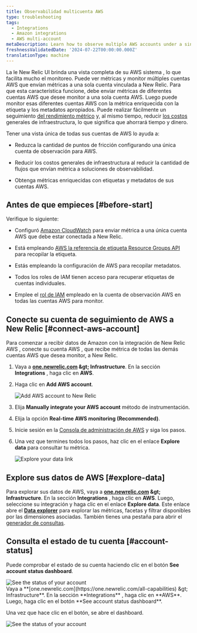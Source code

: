```yaml
---
title: Observabilidad multicuenta AWS
type: troubleshooting
tags:
  - Integrations
  - Amazon integrations
  - AWS multi-account
metaDescription: Learn how to observe multiple AWS accounts under a single account on the New Relic user interface.
freshnessValidatedDate: '2024-07-22T00:00:00.000Z'
translationType: machine
---
```






La le New Relic UI brinda una vista completa de su AWS sistema , lo que facilita mucho el monitoreo. Puede ver métricas y monitor múltiples cuentas AWS que envían métricas a una sola cuenta vinculada a New Relic. Para que esta característica funcione, debe enviar métricas de diferentes cuentas AWS que desee monitor a una sola cuenta AWS. Luego puede monitor esas diferentes cuentas AWS con la métrica enriquecida con la etiqueta y los metadatos apropiados. Puede realizar fácilmente un seguimiento [del rendimiento métrico](/docs/data-apis/understand-data/new-relic-data-types/) y, al mismo tiempo, reducir [los costos](/docs/accounts/accounts-billing/new-relic-one-pricing-billing/data-ingest-billing/) generales de infraestructura, lo que significa que ahorrará tiempo y dinero.

Tener una vista única de todas sus cuentas de AWS lo ayuda a:

* Reduzca la cantidad de puntos de fricción configurando una única cuenta de observación para AWS.

* Reducir los costos generales de infraestructura al reducir la cantidad de flujos que envían métrica a soluciones de observabilidad.

* Obtenga métricas enriquecidas con etiquetas y metadatos de sus cuentas AWS.

## Antes de que empieces [#before-start]

Verifique lo siguiente:

* Configuró [Amazon CloudWatch](https://aws.amazon.com/cloudwatch/) para enviar métrica a una única cuenta AWS que debe estar conectada a New Relic.

* Está empleando [AWS la referencia de etiqueta Resource Groups API ](https://docs.aws.amazon.com/resourcegroupstagging/latest/APIReference/overview.html)para recopilar la etiqueta.

* Estás empleando la configuración de AWS para recopilar metadatos.

* Todos los roles de IAM tienen acceso para recuperar etiquetas de cuentas individuales.

* Emplee el [rol de IAM](https://docs.aws.amazon.com/IAM/latest/UserGuide/id_roles.html) empleado en la cuenta de observación AWS en todas las cuentas AWS para monitor.

## Conecte su cuenta de seguimiento de AWS a New Relic [#connect-aws-account]

Para comenzar a recibir datos de Amazon con la integración de New Relic AWS , conecte su cuenta AWS , que recibe métrica de todas las demás cuentas AWS que desea monitor, a New Relic.

1. Vaya a <DNT>**[one.newrelic.com](https://one.newrelic.com/all-capabilities) &amp;gt; Infrastructure**</DNT>. En la sección <DNT>**Integrations**</DNT> , haga clic en <DNT>**AWS**</DNT>.

2. Haga clic en <DNT>**Add AWS account**</DNT>.

   <img title="Add AWS account to New Relic" alt="Add AWS account to New Relic" src={infrastructureAwsAddAccount} />

3. Elija <DNT>**Manually integrate your AWS account**</DNT> método de instrumentación.

4. Elija la opción <DNT>**Real-time AWS monitoring (Recommended)**</DNT>.

5. Inicie sesión en la [Consola de administración de AWS](https://aws.amazon.com/console/) y siga los pasos.

6. Una vez que termines todos los pasos, haz clic en el enlace <DNT>**Explore data**</DNT> para consultar tu métrica.

   <img title="Explore your data link" alt="Explore your data link" src={infrastructureAwsExploreYourData} />

## Explore sus datos de AWS [#explore-data]

Para explorar sus datos de AWS, vaya a <DNT>**[one.newrelic.com](https://one.newrelic.com/all-capabilities) &amp;gt; Infrastructure**</DNT>. En la sección <DNT>**Integrations**</DNT> , haga clic en <DNT>**AWS**</DNT>. Luego, seleccione su integración y haga clic en el enlace <DNT>**Explore data**</DNT>. Este enlace abre el <DNT>[**Data explorer**](/docs/query-your-data/explore-query-data/browse-data/introduction-data-explorer/)</DNT> para explorar las métricas, facetas y filtrar disponibles por las dimensiones asociadas. También tienes una pestaña para abrir el [generador de consultas](/docs/telemetry-data-platform/get-data/apis/query-metric-data-type/).

## Consulta el estado de tu cuenta [#account-status]

Puede comprobar el estado de su cuenta haciendo clic en el botón <DNT>**See account status dashboard**</DNT>.

<img title="See the status of your account" alt="See the status of your account" src={infrastructureAwsSeeAccountStatus} />

<figcaption>
  Vaya a <DNT>**[one.newrelic.com](https://one.newrelic.com/all-capabilities) &amp;gt; Infrastructure**</DNT>. En la sección <DNT>**Integrations**</DNT> , haga clic en <DNT>**AWS**</DNT>. Luego, haga clic en el botón <DNT>**See account status dashboard**</DNT>.
</figcaption>

Una vez que hace clic en el botón, se abre el dashboard.

<img title="See the status of your account" alt="See the status of your account" src={infrastructureAwsAccountStatusDashboard} />
